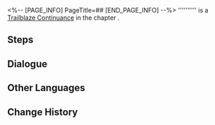 <%-- [PAGE_INFO]
PageTitle=##
[END_PAGE_INFO] --%>
{{Stub|Dialogue.}}
{{Mission Infobox
|id            = 1040531
|title         = 
|image         = <!--Mission .png-->
|type          = Trailblaze Continuance
|event_name    = 
|chapter       = 
|requirements  = 
* [[Trailblaze Mission]] ''[[Stranger in a Strange Land]]'' completed
* [[Trailblaze Continuance]] ''[[Battles Without Ninja and Humanity]]'' completed
|summary       = <!--official mission summary from Fate's Atlas-->
|characters    = Trailblazer
|startLocation = [[<!--starting world-->]] - [[<!--starting area-->]]
|world         = <!--starting world-->
|area          = <!--starting area-->
|prev          = Battles Without Ninja and Humanity
|next          = ???
|rewards       = Trailblaze EXP*500; Stellar Jade*60; Traveler's Guide*4; Refined Aether*4; Credit*80,000
}}
'''''''''' is a [[Trailblaze Continuance]] in the chapter [[]].

==Steps==


<!--
==Gameplay Notes==

--><!--
==Trial Character==

-->
==Dialogue==
{{Stub Dialogue}}

{{Dialogue End}}

==Other Languages==
{{Other Languages
|en   = 
|zhs  = 
|zht  = 
|ja   = 
|ko   = 
|es   = 
|fr   = 
|ru   = 
|th   = 
|vi   = 
|de   = 
|id   = 
|pt   = 
}}

==Change History==
{{Change History|3.4}}
